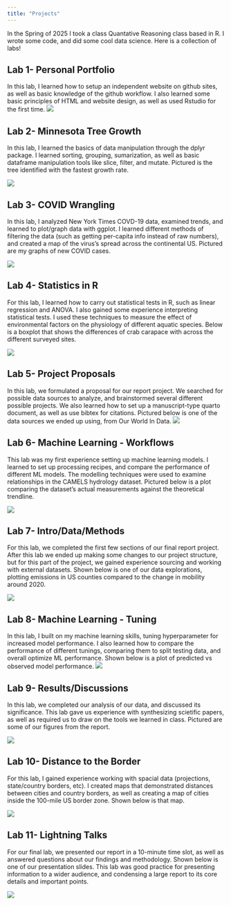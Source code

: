 ```yaml
---
title: "Projects"
---
```


In the Spring of 2025 I took a class Quantative Reasoning class based in R. I wrote some code, and did some cool data science. Here is a collection of labs!

## Lab 1- Personal Portfolio

In this lab, I learned how to setup an independent website on github sites, as well as basic knowledge of the github workflow. I also learned some basic principles of HTML and website design, as well as used Rstudio for the first time. ![](img/lab1.png)

## Lab 2- Minnesota Tree Growth

In this lab, I learned the basics of data manipulation through the dplyr package. I learned sorting, grouping, sumarization, as well as basic dataframe manipulation tools like slice, filter, and mutate. Pictured is the tree identified with the fastest growth rate.

![](img/lab2.png)

## Lab 3- COVID Wrangling

In this lab, I analyzed New York Times COVD-19 data, examined trends, and learned to plot/graph data with ggplot. I learned different methods of filtering the data (such as getting per-capita info instead of raw numbers), and created a map of the virus's spread across the continental US. Pictured are my graphs of new COVID cases.

![](img/lab3.png)

## Lab 4- Statistics in R

For this lab, I learned how to carry out statistical tests in R, such as linear regression and ANOVA. I also gained some experience interpreting statistical tests. I used these techniques to measure the effect of environmental factors on the physiology of different aquatic species. Below is a boxplot that shows the differences of crab carapace with across the different surveyed sites.

![](img/lab4.png)

## Lab 5- Project Proposals

In this lab, we formulated a proposal for our report project. We searched for possible data sources to analyze, and brainstormed several different possible projects. We also learned how to set up a manuscript-type quarto document, as well as use bibtex for citations. Pictured below is one of the data sources we ended up using, from Our World In Data. ![](img/report1.png)

## Lab 6- Machine Learning - Workflows

This lab was my first experience setting up machine learning models. I learned to set up processing recipes, and compare the performance of different ML models. The modelling techniques were used to examine relationships in the CAMELS hydrology dataset. Pictured below is a plot comparing the dataset's actual measurements against the theoretical trendline.

![](img/lab5.png)

## Lab 7- Intro/Data/Methods

For this lab, we completed the first few sections of our final report project. After this lab we ended up making some changes to our project structure, but for this part of the project, we gained experience sourcing and working with external datasets. Shown below is one of our data explorations, plotting emissions in US counties compared to the change in mobility around 2020.

![](img/report2.png)

## Lab 8- Machine Learning - Tuning

In this lab, I built on my machine learning skills, tuning hyperparameter for increased model performance. I also learned how to compare the performance of different tunings, comparing them to split testing data, and overall optimize ML performance. Shown below is a plot of predicted vs observed model performance. ![](img/lab6.png)

## Lab 9- Results/Discussions

In this lab, we completed our analysis of our data, and discussed its significance. This lab gave us experience with synthesizing scietific papers, as well as required us to draw on the tools we learned in class. Pictured are some of our figures from the report.

![](img/report3.png)

## Lab 10- Distance to the Border

For this lab, I gained experience working with spacial data (projections, state/country borders, etc). I created maps that demonstrated distances between cities and country borders, as well as creating a map of cities inside the 100-mile US border zone. Shown below is that map.

![](img/lab7.png)

## Lab 11- Lightning Talks

For our final lab, we presented our report in a 10-minute time slot, as well as answered questions about our findings and methodology. Shown below is one of our presentation slides. This lab was good practice for presenting information to a wider audience, and condensing a large report to its core details and important points.

![](img/report4.png)
